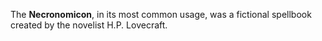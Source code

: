 The '''Necronomicon''', in its most common usage, was a fictional spellbook created by the novelist H.P. Lovecraft.  

{{rfd}}